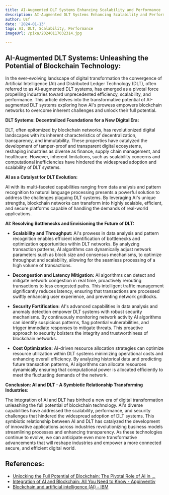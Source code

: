 ```yaml
---
title: AI-Augmented DLT Systems Enhancing Scalability and Performance
description: AI-Augmented DLT Systems Enhancing Scalability and Performance
author: Usf
date: '2024-01-13'
tags: AI, DLT, Scalability, Performance
imageUrl: /pixa/20240117032314.jpg

---
```

## AI-Augmented DLT Systems: Unleashing the  Potential of Blockchain Technology:

In the ever-evolving landscape of digital  transformation the convergence of Artificial Intelligence  (AI) and Distributed Ledger Technology (DLT), often referred to as  AI-augmented DLT systems, has emerged as a pivotal force  propelling industries toward unprecedented efficiency, scalability, and performance. This article  delves into the transformative potential of AI-augmented DLT  systems exploring how AI's  prowess empowers blockchain networks to overcome inherent challenges and  unlock their full potential.

**DLT Systems: Decentralized Foundations for a  New Digital Era:**

DLT, often epitomized by  blockchain networks, has revolutionized digital landscapes with its inherent characteristics of decentralization, transparency, and  immutability. These properties have  catalyzed the development of tamper-proof and transparent digital ecosystems, reshaping industries as diverse as  finance, supply chain management,  and healthcare. However, inherent  limitations, such as scalability concerns and computational inefficiencies have hindered the widespread adoption and scalability of DLT systems.

**AI as a Catalyst for DLT Evolution:**

AI with its multi-faceted  capabilities ranging from data  analysis and pattern recognition to natural language processing presents a powerful  solution  to address the challenges plaguing DLT systems.  By leveraging AI's unique strengths, blockchain networks can transform into highly scalable, efficient, and secure platforms capable of handling  the demands of real-world applications.

**AI: Resolving Bottlenecks and Envisioning the Future of DLT:**

* **Scalability and Throughput:**  AI's prowess in data analysis and pattern recognition enables efficient identification of bottlenecks and optimization opportunities within DLT networks. By analyzing  transaction patterns, AI algorithms can dynamically adjust network parameters such  as block size and consensus mechanisms,  to optimize throughput and  scalability, allowing for the seamless processing of a high volume of  transactions.

* **Decongestion and Latency Mitigation:** AI algorithms can detect  and mitigate network congestion in real time, proactively rerouting transactions to less congested paths. This intelligent traffic management significantly reduces latency, ensuring that transactions are  processed  swiftly enhancing user experience, and preventing network gridlocks.

* **Security Fortification:** AI's  advanced capabilities in data analysis and anomaly  detection empower DLT systems with robust security mechanisms. By  continuously monitoring network activity AI algorithms can identify suspicious  patterns, flag potential  vulnerabilities, and trigger  immediate responses to mitigate threats. This proactive approach to  security bolsters the integrity and trustworthiness of blockchain networks.

* **Cost Optimization:** AI-driven resource  allocation strategies can optimize resource utilization within DLT  systems minimizing  operational costs and enhancing overall efficiency. By  analyzing historical data and predicting future transaction patterns, AI algorithms can allocate resources dynamically ensuring that computational  power is allocated  efficiently to meet the fluctuating demands of the network.

**Conclusion:  AI  and DLT - A  Symbiotic Relationship Transforming Industries:**

The integration of AI and DLT has birthed a new era of digital transformation unleashing the full potential of blockchain technology. AI's diverse capabilities have addressed the scalability, performance, and security challenges that hindered the widespread adoption of DLT systems. This symbiotic relationship between AI and DLT has catalyzed the development of innovative applications across industries revolutionizing business models streamlining  processes and  enhancing transparency. As these technologies continue to evolve, we can anticipate even more transformative advancements that will reshape industries and empower  a more connected secure, and efficient digital world.

## References:
- [Unlocking the Full Potential of Blockchain: The Pivotal Role of AI in ...](https://medium.com/blockchain-thought-leadership/unlocking-the-full-potential-of-blockchain-the-pivotal-role-of-ai-in-shaping-the-digital-future-3b7f9cc2a6c8)
- [Integration of AI and Blockchain: All You Need to Know - Appinventiv](https://appinventiv.com/blog/ai-in-blockchain/)
- [Blockchain and artificial intelligence (AI) - IBM](https://www.ibm.com/topics/blockchain-ai)
